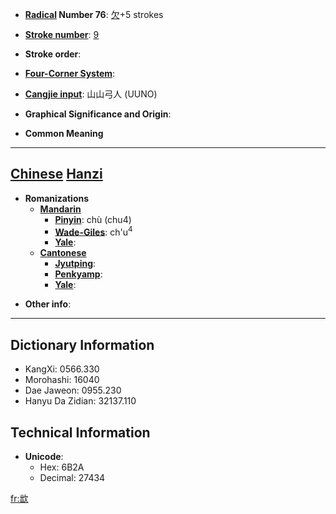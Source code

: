 * '''[[Wiktionary:Chinese radical index| Radical]] Number 76''': [[Wiktionary:Chinese radical index 欠|欠]]+5 strokes

* '''[[Wiktionary:Chinese total strokes index|Stroke number]]''': [[Wiktionary:Chinese total strokes index 9|9]]

* '''Stroke order''': 

* '''[[Wiktionary:Chinese four corner index|Four-Corner System]]''': 

* '''[[Wiktionary:Chinese Cangjie index|Cangjie input]]''': 山山弓人 (UUNO)

* '''Graphical Significance and Origin''': 

* '''Common Meaning'''

----

== [[Chinese]] [[Hanzi]] ==

* '''Romanizations'''
** '''[[Mandarin]]'''
*** '''[[Pinyin]]''': chù (chu4)
*** '''[[Wade-Giles]]''': ch'u<sup>4</sup>
*** '''[[Yale]]''': 
** '''[[Cantonese]]'''
*** '''[[Jyutping]]''':
*** '''[[Penkyamp]]''': 
*** '''[[Yale]]''': 

* '''Other info''': 

----

== Dictionary Information ==

* KangXi: 0566.330
* Morohashi: 16040
* Dae Jaweon: 0955.230
* Hanyu Da Zidian: 32137.110

== Technical Information ==

* '''Unicode''':
** Hex: 6B2A
** Decimal: 27434

[[fr:欪]]